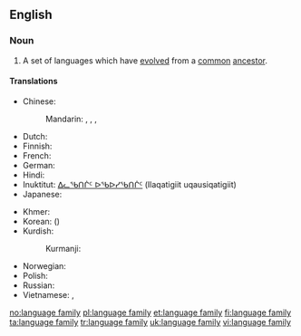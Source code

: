 ==English==
{{wikipedia}}

===Noun===
{{en-noun|language families|sg=[[language]] [[family]]}}

# {{linguistics}} A set of languages which have [[evolved]] from a [[common]] [[ancestor]].

====Translations====
{{trans-top|set of languages}}
* Chinese:
*: Mandarin: {{t|cmn|語系|sc=Hani}}, {{t|cmn|语系|tr=yǔxì|sc=Hani}}, {{t|cmn|語族|sc=Hani}}, {{t|cmn|语族|tr=yǔzú|sc=Hani}}
* Dutch: {{t|nl|taalfamilie|c}}
* Finnish: {{t+|fi|kielikunta}}
* French: {{t|fr|famille de langues|f}}
* German: {{t|de|Sprachfamilie|f}}
* Hindi: {{t|hi|भाषा-परिवार|m|tr=bhāṣā-parivār|xs=Hindi}}
* Inuktitut: [[ᐃᓚᖃᑎᒌᑦ ᐅᖃᐅᓯᖃᑎᒌᑦ]] (Ilaqatigiit uqausiqatigiit)
* Japanese: {{t|ja|語族|tr=ごぞく, gozoku|sc=Jpan}}
{{trans-mid}}
* Khmer: {{t|km|អំបូរភាសា|sc=Khmr}}
* Korean: {{t+|ko|어족|tr=eo-jok|sc=Hang}} ({{t|ko|語族|sc=Kore}})
* Kurdish:
*: Kurmanji: {{t|kmr|zimanmalbat|f}}
* Norwegian: {{t+|no|språkfamilie|m}}
* Polish: {{l|pl|rodzina}} {{l|pl|językowy|językowa}} {{f}}
* Russian: {{t|ru|языковая семья|f|tr=jazykovája semʹjá|sc=Cyrl}}
* Vietnamese: {{t|vi|ngữ hệ}}, {{t|vi|hệ ngôn ngữ}}
{{trans-bottom}}

[[no:language family]]
[[pl:language family]]
[[et:language family]]
[[fi:language family]]
[[ta:language family]]
[[tr:language family]]
[[uk:language family]]
[[vi:language family]]